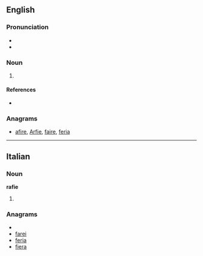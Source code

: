 ==English==

===Pronunciation===
* {{IPA|/rɑːrˈfi/}}
* {{hyphenation|rar|fie}}

===Noun===
{{en-noun}}

# {{Geordie|pejorative}} {{alternative spelling of|[[ralphie]]}}

====References====
* {{R:Northeast Dialect 2005}}

===Anagrams===
* [[afire#English|afire]], [[Arfie#English|Arfie]], [[faire#English|faire]], [[feria#English|feria]]

----

==Italian==

===Noun===
'''rafie''' {{f}}

# {{plural of|[[rafia]]|lang=Italian}}

===Anagrams===
* {{alphagram|aefir}}
* [[farei#Italian|farei]]
* [[feria#Italian|feria]]
* [[fiera#Italian|fiera]]